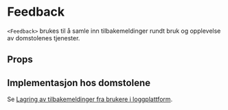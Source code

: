 
<Meta of={FeedbackStories} />

# Feedback

<ComponentLinkRow
  docsHref="https://design.domstol.no/987b33f71/p/73f13e-feedback"
  figmaHref="https://www.figma.com/file/ewqSDmkgqDQ5PyOsRp4V5b/?node-id=155%3A38"
  githubHref="https://github.com/domstolene/designsystem/tree/main/packages/components/src/components/Feedback"
  storybookHref="https://domstolene.github.io/designsystem/?path=/story/dds-components-feedback--default"
  withBottomSpacing
/>

`<Feedback>` brukes til å samle inn tilbakemeldinger rundt bruk og opplevelse av domstolenes tjenester.

## Props

<Canvas of={FeedbackStories.Default} sourceState="shown" />
<Controls of={FeedbackStories.Default} />

## Implementasjon hos domstolene

Se [Lagring av tilbakemeldinger fra brukere i loggplattform](https://domstol.atlassian.net/wiki/spaces/SIVIL1/pages/4267606065/Lagring+av+tilbakemeldinger+fra+brukere+i+loggplattform+Opensearch).
